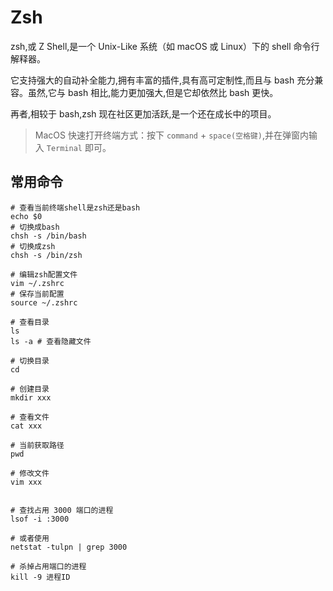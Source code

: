 # Zsh

zsh,或 Z Shell,是一个 Unix-Like 系统（如 macOS 或 Linux）下的 shell 命令行解释器。

它支持强大的自动补全能力,拥有丰富的插件,具有高可定制性,而且与 bash 充分兼容。虽然,它与 bash 相比,能力更加强大,但是它却依然比 bash 更快。

再者,相较于 bash,zsh 现在社区更加活跃,是一个还在成长中的项目。



> MacOS 快速打开终端方式：按下 `command` + `space(空格键)`,并在弹窗内输入 `Terminal` 即可。

## 常用命令

```shell
# 查看当前终端shell是zsh还是bash
echo $0
# 切换成bash
chsh -s /bin/bash
# 切换成zsh
chsh -s /bin/zsh

# 编辑zsh配置文件
vim ~/.zshrc
# 保存当前配置
source ~/.zshrc

# 查看目录
ls
ls -a # 查看隐藏文件

# 切换目录
cd

# 创建目录
mkdir xxx

# 查看文件
cat xxx

# 当前获取路径
pwd

# 修改文件
vim xxx


# 查找占用 3000 端口的进程
lsof -i :3000

# 或者使用
netstat -tulpn | grep 3000

# 杀掉占用端口的进程
kill -9 进程ID
```

 

